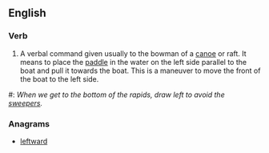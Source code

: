 ==English==

===Verb===
{{infl|en|verb|head=to [[draw]] [[left]]}}

# A verbal command given usually to the bowman of a [[canoe]] or raft.  It means to place the [[paddle]] in the water on the left side parallel to the boat and pull it towards the boat.  This is a maneuver to move the front of the boat to the left side.

#: ''When we get to the bottom of the rapids, draw left to avoid the [[sweepers]].''

===Anagrams===
* [[leftward#English|leftward]]